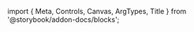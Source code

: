 ﻿import { Meta, Controls, Canvas, ArgTypes, Title } from '@storybook/addon-docs/blocks';

<Meta of={SwitchStories} />
<Title />

<Canvas of={SwitchStories.Default} layout={"centered"} sourceState={"none"} withToolbar={true}/>
<Controls/>
<SourceCode code={rawCode}/>

## Components

### Switch
<ArgTypes of={SwitchStories} />

### SwitchDescription
<ArgTypes of={SwitchDescriptionStories} />

### SwitchErrorMessage
<ArgTypes of={SwitchErrorMessageStories} />

### SwitchControl
<ArgTypes of={SwitchControlStories} />

### SwitchThumb
<ArgTypes of={SwitchThumbStories} />

### SwitchLabel
<ArgTypes of={SwitchLabelStories} />

